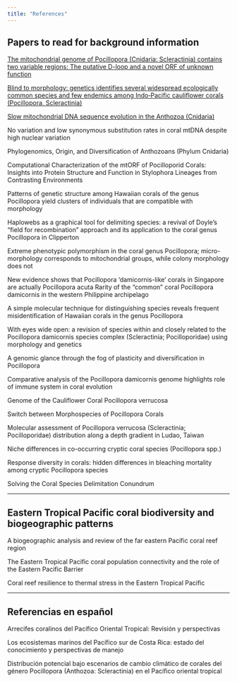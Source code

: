 ```yaml
---
title: "References"
---
```


## Papers to read for background information

[The mitochondrial genome of Pocillopora (Cnidaria: Scleractinia) contains two variable regions: The putative D-loop and a novel ORF of unknown function](https://www.sciencedirect.com/science/article/abs/pii/S0378111907003666?via%3Dihub)

[Blind to morphology: genetics identifies several widespread ecologically common species and few endemics among Indo‐Pacific cauliflower corals (Pocillopora, Scleractinia)](https://onlinelibrary.wiley.com/doi/10.1111/jbi.12110)

[Slow mitochondrial DNA sequence evolution in the Anthozoa (Cnidaria)](https://onlinelibrary.wiley.com/doi/full/10.1046/j.1365-294X.2002.01652.x)

No variation and low synonymous substitution rates in coral mtDNA despite high nuclear variation

Phylogenomics, Origin, and Diversification of Anthozoans (Phylum Cnidaria)

Computational Characterization of the mtORF of Pocilloporid Corals: Insights into Protein Structure and Function in Stylophora Lineages from Contrasting Environments

Patterns of genetic structure among Hawaiian corals of the genus Pocillopora yield clusters of individuals that are compatible with morphology

Haplowebs as a graphical tool for delimiting species: a revival of Doyle's "field for recombination" approach and its application to the coral genus Pocillopora in Clipperton

Extreme phenotypic polymorphism in the coral genus Pocillopora; micro-morphology corresponds to mitochondrial groups, while colony morphology does not

New evidence shows that Pocillopora ‘damicornis-like’ corals in Singapore are actually Pocillopora acuta
Rarity of the “common” coral Pocillopora damicornis in the western Philippine archipelago

A simple molecular technique for distinguishing species reveals frequent misidentification of Hawaiian corals in the genus Pocillopora 

With eyes wide open: a revision of species within and closely related to the Pocillopora damicornis species complex (Scleractinia; Pocilloporidae) using morphology and genetics

A genomic glance through the fog of plasticity and diversification in Pocillopora 

Comparative analysis of the Pocillopora damicornis genome highlights role of immune system in coral evolution

Genome of the Cauliflower Coral Pocillopora verrucosa

Switch between Morphospecies of Pocillopora Corals

Molecular assessment of Pocillopora verrucosa (Scleractinia; Pocilloporidae) distribution along a depth gradient in Ludao, Taiwan

Niche differences in co-occurring cryptic coral species (Pocillopora spp.)

Response diversity in corals: hidden differences in bleaching mortality among cryptic Pocillopora species

Solving the Coral Species Delimitation Conundrum

***

## Eastern Tropical Pacific coral biodiversity and biogeographic patterns 

A biogeographic analysis and review of the far eastern Pacific coral reef region

The Eastern Tropical Pacific coral population connectivity and the role of the Eastern Pacific Barrier

Coral reef resilience to thermal stress in the Eastern Tropical Pacific

***

## Referencias en español

Arrecifes coralinos del Pacífico Oriental Tropical: Revisión y perspectivas

Los ecosistemas marinos del Pacífico sur de Costa Rica: estado del conocimiento y perspectivas de manejo

Distribución potencial bajo escenarios de cambio climático de corales del género Pocillopora (Anthozoa: Scleractinia) en el Pacífico oriental tropical
